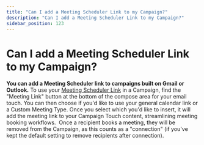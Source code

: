 ```yaml
---
title: "Can I add a Meeting Scheduler Link to my Campaign?"
description: "Can I add a Meeting Scheduler Link to my Campaign?"
sidebar_position: 123
---
```


# Can I add a Meeting Scheduler Link to my Campaign?

**You can add a Meeting Scheduler link to campaigns built on Gmail or Outlook.**
To use your [Meeting Scheduler Link](https://support.yesware.com/hc/en-us/articles/15420636876695-Eliminate-back-and-forth-emails-with-Meeting-Scheduler) in a Campaign, find the "Meeting Link" button at the bottom of the compose area for your email touch. You can then choose if you'd like to use your general calendar link or a Custom Meeting Type. Once you select which you'd like to insert, it will add the meeting link to your Campaign Touch content, streamlining meeting booking workflows. 
Once a recipient books a meeting, they will be removed from the Campaign, as this counts as a "connection" (if you've kept the default setting to remove recipients after connection).